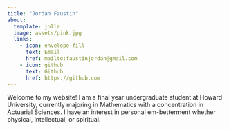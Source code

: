 ```yaml
---
title: "Jordan Faustin"
about:
  template: jolla
  image: assets/pink.jpg
  links:
    - icon: envelope-fill
      text: Email
      href: mailto:faustinjordan@gmail.com
    - icon: github
      text: Github
      href: https://github.com
---
```


Welcome to my website! I am a final year undergraduate student at Howard University, currently majoring in Mathematics with a concentration in Actuarial Sciences. I have an interest in personal em-betterment whether physical, intellectual, or spiritual.